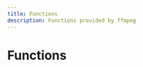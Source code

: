 ```yaml
---
title: Functions
description: Functions provided by ffmpeg
---
```


# Functions

<Cards>
  <Card
    title="createFFmpegArgs"
    description="Create FFmpeg arguments from an object."
    href="/api/ffmpeg/functions/createFFmpegArgs"
  />
</Cards>
